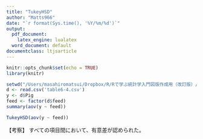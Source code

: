 ```yaml
---
title: "TukeyHSD"
author: "Matts966"
date: "`r format(Sys.time(), '%Y/%m/%d')`"
output:
  pdf_document:
    latex_engine: lualatex
  word_document: default
documentclass: ltjsarticle
---
```

 
```r
knitr::opts_chunk$set(echo = TRUE)
library(knitr)
```

```r
setwd("/Users/masahiromatsui/Dropbox/R/Rで学ぶ統計学入門図版作成用（改訂版）/付録/")
d <- read.csv('table6-4.csv')
y <- d$Pig
feed <- factor(d$feed)
summary(aov(y ~ feed))
```

```r
TukeyHSD(aov(y ~ feed))
```
【考察】
すべての項目間において、有意差が認められた。